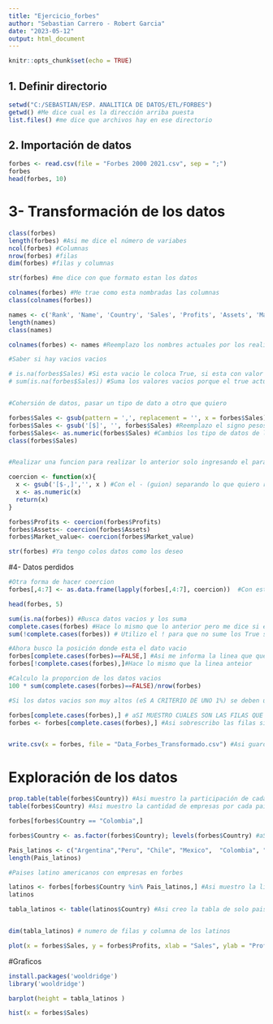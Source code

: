 ```yaml
---
title: "Ejercicio_forbes"
author: "Sebastian Carrero - Robert Garcia"
date: "2023-05-12"
output: html_document
---
```


```r
knitr::opts_chunk$set(echo = TRUE)
```

## 1.  Definir directorio

```r
setwd("C:/SEBASTIAN/ESP. ANALITICA DE DATOS/ETL/FORBES")
getwd() #Me dice cual es la dirección arriba puesta
list.files() #me dice que archivos hay en ese directorio
```
## 2. Importación de datos
```r
forbes <- read.csv(file = "Forbes 2000 2021.csv", sep = ";")
forbes
head(forbes, 10)

```
# 3- Transformación de los datos
```r
class(forbes) 
length(forbes) #Asi me dice el número de variabes
ncol(forbes) #Columnas
nrow(forbes) #filas
dim(forbes) #filas y columnas

str(forbes) #me dice con que formato estan los datos

colnames(forbes) #Me trae como esta nombradas las columnas
class(colnames(forbes))

names <- c('Rank', 'Name', 'Country', 'Sales', 'Profits', 'Assets', 'Market_value')
length(names)
class(names)

colnames(forbes) <- names #Reemplazo los nombres actuales por los realizados en la variable names

#Saber si hay vacios vacios

# is.na(forbes$Sales) #Si esta vacio le coloca True, si esta con valor coloca un False
# sum(is.na(forbes$Sales)) #Suma los valores vacios porque el true actua como uno y false como cero


#Cohersión de datos, pasar un tipo de dato a otro que quiero

forbes$Sales <- gsub(pattern = ',', replacement = '', x = forbes$Sales) #Reemplazo las comas de los valores por nada
forbes$Sales <- gsub('[$]', '', forbes$Sales) #Reemplazo el signo pesos por nada
forbes$Sales<- as.numeric(forbes$Sales) #Cambios los tipo de datos de la variable por datos númericos
class(forbes$Sales)


#Realizar una funcion para realizar lo anterior solo ingresando el parametro

coercion <- function(x){
  x <- gsub('[$-,]','', x ) #Con el - (guion) separando lo que quiero reemplazar puedo hacer dos cambios a la vez
  x <- as.numeric(x)
  return(x)
}

forbes$Profits <- coercion(forbes$Profits)
forbes$Assets<- coercion(forbes$Assets)
forbes$Market_value<- coercion(forbes$Market_value)

str(forbes) #Ya tengo colos datos como los deseo

```
#4- Datos perdidos
```r
#Otra forma de hacer coercion
forbes[,4:7] <- as.data.frame(lapply(forbes[,4:7], coercion))  #Con esta linea hago lo mismo que las lineas 67, 68, 69, PERO CON LAPPLY le ordeno a la función hacerlo a las columnas de 4 a 7

head(forbes, 5)

sum(is.na(forbes)) #Busca datos vacios y los suma
complete.cases(forbes) #Hace lo mismo que lo anterior pero me dice si esta todo completo, validando fila por fila
sum(!complete.cases(forbes)) # Utilizo el ! para que no sume los True si no lo contrariio

#Ahora busco la posición donde esta el dato vacio
forbes[complete.cases(forbes)==FALSE,] #Asi me informa la linea que que esta con el dato nulo
forbes[!complete.cases(forbes),]#Hace lo mismo que la linea anteior

#Calculo la proporcion de los datos vacios
100 * sum(complete.cases(forbes)==FALSE)/nrow(forbes)

#Si los datos vacios son muy altos (eS A CRITERIO DE UNO 1%) se deben usar METODOS DE IMPUTACIÓN

forbes[complete.cases(forbes),] # aSI MUESTRO CUALES SON LAS FILAS QUE ESTAN COMPLETAS SIN EL DATO NULO
forbes <- forbes[complete.cases(forbes),] #Asi sobrescribo las filas sin la fila del dato nulo en la base de datos


write.csv(x = forbes, file = "Data_Forbes_Transformado.csv") #Asi guardo el documento ya transformado


```
# Exploración de los datos
```r
prop.table(table(forbes$Country)) #Asi muestro la participación de cada pais con empresas en la lista TABLA DE FRECUENCIA
table(forbes$Country) #Asi muestro la cantidad de empresas por cada país

forbes[forbes$Country == "Colombia",]

forbes$Country <- as.factor(forbes$Country); levels(forbes$Country) #aSI CREO LA DELista las empresas en orden alfabetico

Pais_latinos <- c("Argentina","Peru", "Chile", "Mexico",  "Colombia", "Venezuela", "Brazil" )
length(Pais_latinos)

#Paises latino americanos con empresas en forbes

latinos <- forbes[forbes$Country %in% Pais_latinos,] #Asi muestro la lista con empresas de paises latino americanos
latinos 

tabla_latinos <- table(latinos$Country) #Asi creo la tabla de solo paises latinos


dim(tabla_latinos) # numero de filas y columna de los latinos

plot(x = forbes$Sales, y = forbes$Profits, xlab = "Sales", ylab = "Profits")


```
#Graficos

```r
install.packages('wooldridge')
library('wooldridge')

barplot(height = tabla_latinos )

hist(x = forbes$Sales)



```






